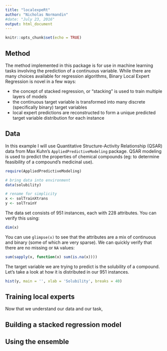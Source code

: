 ```yaml
---
title: "localexpeRt"
author: "Nicholas Normandin"
#date: "July 23, 2016"
output: html_document
---
```


```r
knitr::opts_chunk$set(echo = TRUE)
```

## Method

The method implemented in this package is for use in machine learning tasks involving the prediction of a continuous variable. While there are many choices available for regression algorithms, Binary Local Expert Regression is novel in a few ways:

* the concept of stacked regression, or "stacking" is used to train multiple layers of models
* the continuous target variable is transformed into many discrete (specifically binary) target variables
* local expert predictions are reconstructed to form a unique predicted target variable distribution for each instance


## Data

In this example I will use Quantitative Structure-Activity Relationship (QSAR) data from Max Kuhn's `AppliedPredictiveModeling` package. QSAR modeling is used to predict the properties of chemical compounds (eg: to determine feasibility of a compound's medicinal use).

```r
require(AppliedPredictiveModeling)

# bring data into environment
data(solubility)

# rename for simplicity
x <- solTrainXtrans
y <- solTrainY
```

The data set consists of 951 instances, each with 228 attributes. You can verify this using:

```r
dim(x)
```

You can use `glimpse(x)` to see that the attributes are a mix of continuous and binary (some of which are very sparse). We can quickly verify that there are no missing or `NA` values:

```r
sum(sapply(x, function(x) sum(is.na(x))))
```

The target variable we are trying to predict is the solubility of a compound. Let's take a look at how it is distributed in our 951 instances.

```r
hist(y, main = '', xlab = 'Solubility', breaks = 40)
```

## Training local experts

Now that we understand our data and our task, 

## Building a stacked regression model

## Using the ensemble

